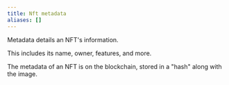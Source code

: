 ```yaml
---
title: Nft metadata
aliases: []
---
```


Metadata details an NFT's information.

This includes its name, owner, features, and more.

The metadata of an NFT is on the blockchain, stored in a "hash" along with the image.
